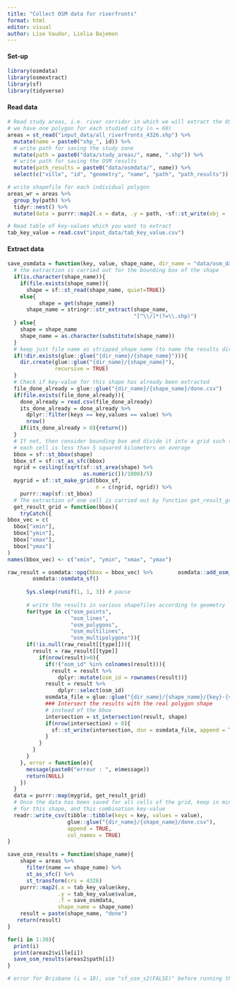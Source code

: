 ```yaml
---
title: "Collect OSM data for riverfronts"
format: html
editor: visual
author: Lise Vaudor, Liolia Bajemon
---
```


#### Set-up

```r
library(osmdata)
library(osmextract)
library(sf)
library(tidyverse)
```

#### Read data

```r
# Read study areas, i.e. river corridor in which we will extract the OSM elements
# we have one polygon for each studied city (n = 60)
areas = st_read("input_data/all_riverfronts_4326.shp") %>%
  mutate(name = paste0("shp_", id)) %>% 
  # write path for saving the study zone 
  mutate(path = paste0("data/study_areas/", name, ".shp")) %>%
  # write path for saving the OSM results
  mutate(path_results = paste0("data/osmdata/", name)) %>% 
  select(c("ville", "id", "geometry", "name", "path", "path_results"))

# write shapefile for each individual polygon
areas_wr = areas %>% 
  group_by(path) %>% 
  tidyr::nest() %>% 
  mutate(data = purrr::map2(.x = data, .y = path, ~sf::st_write(obj = .x, dsn = .y, delete_dsn = TRUE)))

# Read table of key-values which you want to extract
tab_key_value = read.csv("input_data/tab_key_value.csv")
```

#### Extract data

```r
save_osmdata = function(key, value, shape_name, dir_name = "data/osm_data"){
  # the extraction is carried out for the bounding box of the shape
  if(is.character(shape_name)){
    if(file.exists(shape_name)){
      shape = sf::st_read(shape_name, quiet=TRUE)}
    else{
          shape = get(shape_name)}
      shape_name = stringr::str_extract(shape_name,
                                        "[^\\/]*(?=\\.shp)")
  } else{
    shape = shape_name
    shape_name = as.character(substitute(shape_name))
  }
  # keep just file name as stripped_shape_name (to name the results directory)
  if(!dir.exists(glue::glue("{dir_name}/{shape_name}"))){
    dir.create(glue::glue("{dir_name}/{shape_name}"),
               recursive = TRUE)
  }
  # Check if key-value for this shape has already been extracted
  file_done_already = glue::glue("{dir_name}/{shape_name}/done.csv")
  if(file.exists(file_done_already)){
    done_already = read.csv(file_done_already)
    its_done_already = done_already %>%
      dplyr::filter(keys == key,values == value) %>%
      nrow()
    if(its_done_already > 0){return()}
  }
  # If not, then consider bounding box and divide it into a grid such that
  # each cell is less than 5 squared kilometers on average
  bbox = sf::st_bbox(shape)
  bbox_sf = sf::st_as_sfc(bbox)
  ngrid = ceiling((sqrt(sf::st_area(shape) %>% 
                        as.numeric())/1000)/5)
  mygrid = sf::st_make_grid(bbox_sf, 
                            n = c(ngrid, ngrid)) %>%
    purrr::map(sf::st_bbox)
  # The extraction of one cell is carried out by function get_result_grid()
  get_result_grid = function(bbox){
    tryCatch({
bbox_vec = c(
  bbox["xmin"],
  bbox["ymin"],
  bbox["xmax"],
  bbox["ymax"]
)
names(bbox_vec) <- c("xmin", "ymin", "xmax", "ymax")

raw_result = osmdata::opq(bbox = bbox_vec) %>%        osmdata::add_osm_feature(key = key, value = value) %>%
        osmdata::osmdata_sf()
      
      Sys.sleep(runif(1, 1, 3)) # pause
      
      # write the results in various shapefiles according to geometry
      for(type in c("osm_points",
                    "osm_lines",
                    "osm_polygons",
                    "osm_multilines",
                    "osm_multipolygons")){
      if(!is.null(raw_result[[type]])){
        result = raw_result[[type]]
          if(nrow(result)>0){
            if(!("osm_id" %in% colnames(result))){
              result = result %>%
                dplyr::mutate(osm_id = rownames(result))}
            result = result %>%
                dplyr::select(osm_id)
            osmdata_file = glue::glue("{dir_name}/{shape_name}/{key}-{value}-{type}.shp")
            ### Intersect the results with the real polygon shape 
            # instead of the bbox 
            intersection = st_intersection(result, shape)
            if(nrow(intersection) > 0){
              sf::st_write(intersection, dsn = osmdata_file, append = TRUE)
            }
          }
        }
      }
    }, error = function(e){
      message(paste0("erreur : ", e$message))
      return(NULL)
    })
  }
  data = purrr::map(mygrid, get_result_grid)
  # Once the data has been saved for all cells of the grid, keep in mind that the extraction has been done
  # for this shape, and this combination key-value
  readr::write_csv(tibble::tibble(keys = key, values = value),
                   glue::glue("{dir_name}/{shape_name}/done.csv"),
                   append = TRUE, 
                   col_names = TRUE)
}
```

```r

save_osm_results = function(shape_name){
    shape = areas %>% 
      filter(name == shape_name) %>% 
      st_as_sfc() %>% 
      st_transform(crs = 4326) 
    purrr::map2(.x = tab_key_value$key,
                .y = tab_key_value$value,
                .f = save_osmdata,
                shape_name = shape_name)
    result = paste(shape_name, "done")
   return(result)
}
```

```r

for(i in 1:30){
  print(i)
  print(areas2$ville[i])
  save_osm_results(areas2$path[i])
}

# error for Brisbane (i = 18), use "sf_use_s2(FALSE)" before running the function for this entity 
```
